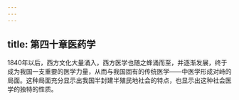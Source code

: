 ```yaml
---
---
---
```

title: 第四十章医药学
---



1840年以后，西方文化大量涌入，西方医学也随之蜂涌而至，并逐渐发展，终于成为我国一支重要的医学力量，从而与我国固有的传统医学——中医学形成对峙的局面。这种局面充分显示出我国半封建半殖民地社会的特点，也显示出这种社会医学的独特的性质。